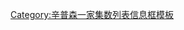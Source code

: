 {{Infobox Simpsons season episode list
| color         = #DEDDE2
| season_number = 1
| start_year    = 1989
| end_year      = 1990
| start_date    = {{Start date|1989|12|17}}
| end_date      = {{end date|1990|5|13}}
| episode_list  = 
#"[[Simpsons Roasting on an Open Fire]]"
#"[[Bart the Genius]]"
#"[[Homer's Odyssey (The Simpsons)|Homer's Odyssey]]"
#"[[There's No Disgrace Like Home]]"
#"[[Bart the General]]"
#"[[Moaning Lisa]]"
#"[[The Call of the Simpsons]]"
#"[[搬弄是非的头]]"
#"[[Life on the Fast Lane]]"
#"[[Homer's Night Out]]"
#"[[The Crepes of Wrath]]"
#"[[Krusty Gets Busted]]"
#"[[Some Enchanted Evening (The Simpsons)|Some Enchanted Evening]]"
}}<noinclude>[[Category:辛普森一家集数列表信息框模板]]</noinclude>